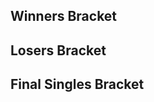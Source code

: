 {{SetGame|melee}}{{DISPLAYTITLE:Shots Fired 2: ''Melee'' Singles Bracket}}
{{tabs static
|name1=Overview
|link1=Shots Fired/2/Melee
|name2=Singles Pools
|link2=Shots Fired/2/Melee/Singles Pools
|name3=Singles Bracket
|link3=Shots Fired/2/Melee/Singles Bracket
|name4=Doubles Bracket
|link4=Shots Fired/2/Melee/Doubles Bracket
|This=3
}}

==Winners Bracket==
{{16DEWBracketA2
|tourneylink=Shots Fired/2/Melee
|tourneyname=Shots Fired 2
|column-width=180
<!-- Ro16 -->
|r1m1p1=Mew2King |r1m1p1flag=us |r1m1p1score=2
|r1m1p2=Junebug |r1m1p2flag=us |r1m1p2score=0
|r1m1win=1
|r1m1p1char1=sheik |r1m1p2char1=sheik |r1m1p1stock1=3 |r1m1p2stock1=0 |r1m1win1=1 |r1m1stage1=Battlefield
|r1m1p1char2=sheik |r1m1p2char2=sheik |r1m1p1stock2=4 |r1m1p2stock2=0 |r1m1win2=1 |r1m1stage2=Battlefield
|r1m1details={{BracketMatchDetails|preview=|lrthread=|interview=|recap=|comment=|live=|vod=https://youtu.be/k8IhRtkiM5s}}

|r1m2p1=Jflex |r1m2p1flag=us |r1m2p1score=0
|r1m2p2=SmashG0D |r1m2p2flag=us |r1m2p2score=2 
|r1m2win=2

|r1m3p1=Professor Pro |r1m3p1flag=gb |r1m3p1score=2
|r1m3p2=Bro-Bafett |r1m3p2flag=us |r1m3p2score=0
|r1m3win=1
|r1m3p1char1=fox |r1m3p2char1=falco |r1m3p1stock1=3 |r1m3p2stock1=0 |r1m3win1=1 |r1m3stage1=Battlefield
|r1m3p1char2=fox |r1m3p2char2=falco |r1m3p1stock2=2 |r1m3p2stock2=0 |r1m3win2=1 |r1m3stage2=Pokémon Stadium
|r1m3details={{BracketMatchDetails|preview=|lrthread=|interview=|recap=|comment=|live=|vod=https://youtu.be/QdWwhfqWOYM}}

|r1m4p1=Zhu |r1m4p1flag=us |r1m4p1score=2
|r1m4p2=2saint |r1m4p2flag=us |r1m4p2score=1 
|r1m4win=1
|r1m4p1char1=fox |r1m4p2char1=jigglypuff |r1m4p1stock1=1 |r1m4p2stock1=0 |r1m4win1=1 |r1m4stage1=Battlefield
|r1m4p1char2=fox |r1m4p2char2=jigglypuff |r1m4p1stock2=0 |r1m4p2stock2=1 |r1m4win2=2 |r1m4stage2=Fountain of Dreams
|r1m4p1char3=fox |r1m4p2char3=jigglypuff |r1m4p1stock3=3 |r1m4p2stock3=0 |r1m4win3=1 |r1m4stage3=Pokémon Stadium
|r1m4details={{BracketMatchDetails|preview=|lrthread=|interview=|recap=|comment=|live=|vod=https://youtu.be/FCBxoNDUW1o}}

|r1m5p1=Hax |r1m5p1flag=us |r1m5p1score=2
|r1m5p2=Synchronize |r1m5p2flag=us |r1m5p2score=0
|r1m5win=1
|r1m5p1char1=fox |r1m5p2char1=sheik |r1m5p1stock1=4 |r1m5p2stock1=0 |r1m5win1=1 |r1m5stage1=Yoshi's Story
|r1m5p1char2=fox |r1m5p2char2=sheik |r1m5p1stock2=2 |r1m5p2stock2=0 |r1m5win2=1 |r1m5stage2=Battlefield
|r1m5details={{BracketMatchDetails|preview=|lrthread=|interview=|recap=|comment=|live=|vod=https://youtu.be/x3akp0WXPFk}}

|r1m6p1=DJ Nintendo |r1m6p1flag=us |r1m6p1score=2
|r1m6p2=Inui |r1m6p2flag=us |r1m6p2score=0 
|r1m6win=1

|r1m7p1=The Moon |r1m7p1flag=us |r1m7p1score=2
|r1m7p2=Atomsk |r1m7p2flag=us |r1m7p2score=0
|r1m7win=1
|r1m7p1char1=marth |r1m7p2char1=jigglypuff |r1m7p1stock1=2 |r1m7p2stock1=0 |r1m7win1=1 |r1m7stage1=Battlefield
|r1m7p1char2=marth |r1m7p2char2=jigglypuff |r1m7p1stock2=2 |r1m7p2stock2=0 |r1m7win2=1 |r1m7stage2=Dream Land
|r1m7details={{BracketMatchDetails|preview=|lrthread=|interview=|recap=|comment=|live=|vod=https://youtu.be/wJ7Jormyhfs}}

|r1m8p1=lloD |r1m8p1flag=us |r1m8p1score=2
|r1m8p2=Cruzycakes |r1m8p2flag=us |r1m8p2score=0 
|r1m8win=1

<!-- QUARTERFINALS -->
|r2m1p1=Mew2King |r2m1p1flag=us |r2m1p1score=3
|r2m1p2=SmashG0D |r2m1p2flag=us |r2m1p2score=0
|r2m1win=1

|r2m2p1=Professor Pro |r2m2p1flag=gb |r2m2p1score=3
|r2m2p2=Zhu |r2m2p2flag=us |r2m2p2score=0
|r2m2win=1
|r2m2p1char1=fox |r2m2p2char1=falco |r2m2p1stock1=2 |r2m2p2stock1=0 |r2m2win1=1 |r2m2stage1=Yoshi's Story
|r2m2p1char2=fox |r2m2p2char2=falco |r2m2p1stock2=1 |r2m2p2stock2=0 |r2m2win2=1 |r2m2stage2=Battlefield
|r2m2p1char3=fox |r2m2p2char3=falco |r2m2p1stock3=2 |r2m2p2stock3=0 |r2m2win3=1 |r2m2stage3=Battlefield
|r2m2details={{BracketMatchDetails|preview=|lrthread=|interview=|recap=|comment=|live=|vod=https://youtu.be/dMxR1B4Lg1U}}

|r2m3p1=Hax |r2m3p1flag=us |r2m3p1score=3
|r2m3p2=DJ Nintendo |r2m3p2flag=us |r2m3p2score=1
|r2m3win=1
|r2m3p1char1=fox |r2m3p2char1=pikachu |r2m3p1stock1=1 |r2m3p2stock1=0 |r2m3win1=1 |r2m3stage1=Battlefield
|r2m3p1char2=fox |r2m3p2char2=pikachu |r2m3p1stock2=2 |r2m3p2stock2=0 |r2m3win2=1 |r2m3stage2=Final Destination
|r2m3p1char3=fox |r2m3p2char3=fox |r2m3p1stock3=0 |r2m3p2stock3=2 |r2m3win3=2 |r2m3stage3=Battlefield
|r2m3p1char4=fox |r2m3p2char4=fox |r2m3p1stock4=2 |r2m3p2stock4=0 |r2m3win4=1 |r2m3stage4=Battlefield
|r2m3details={{BracketMatchDetails|preview=|lrthread=|interview=|recap=|comment=|live=|vod=https://youtu.be/OcmB_dXOG_I}}

|r2m4p1=The Moon |r2m4p1flag=us |r2m4p1score=3
|r2m4p2=lloD |r2m4p2flag=us |r2m4p2score=1
|r2m4win=1
|r2m4p1char1=marth |r2m4p2char1=peach |r2m4p1stock1=0 |r2m4p2stock1=1 |r2m4win1=2 |r2m4stage1=Final Destination
|r2m4p1char2=marth |r2m4p2char2=peach |r2m4p1stock2=3 |r2m4p2stock2=0 |r2m4win2=1 |r2m4stage2=Yoshi's Story
|r2m4p1char3=marth |r2m4p2char3=peach |r2m4p1stock3=2 |r2m4p2stock3=0 |r2m4win3=1 |r2m4stage3=Dream Land
|r2m4p1char4=marth |r2m4p2char4=peach |r2m4p1stock4=1 |r2m4p2stock4=0 |r2m4win4=1 |r2m4stage4=Dream Land
|r2m4details={{BracketMatchDetails|preview=|lrthread=|interview=|recap=|comment=|live=|vod=https://youtu.be/nK1GPz3jA4M}}

<!-- SEMIFINALS -->
|r3m1p1=Mew2King |r3m1p1flag=us |r3m1p1score=3
|r3m1p2=Professor Pro |r3m1p2flag=gb |r3m1p2score=0
|r3m1win=1
|r3m1p1char1=sheik |r3m1p2char1=fox |r3m1p1stock1=3 |r3m1p2stock1=0 |r3m1win1=1 |r3m1stage1=Dream Land
|r3m1p1char2=marth |r3m1p2char2=fox |r3m1p1stock2=2 |r3m1p2stock2=0 |r3m1win2=1 |r3m1stage2=Pokémon Stadium
|r3m1p1char3=sheik |r3m1p2char3=fox |r3m1p1stock3=1 |r3m1p2stock3=0 |r3m1win3=1 |r3m1stage3=Dream Land
|r3m1details={{BracketMatchDetails|preview=|lrthread=|interview=|recap=|comment=|live=|vod=https://youtu.be/YA5jeaIV87U}}

|r3m2p1=Hax |r3m2p1flag=us |r3m2p1score=0
|r3m2p2=The Moon |r3m2p2flag=us |r3m2p2score=3
|r3m2win=2
|r3m2p1char1=fox |r3m2p2char1=marth |r3m2p1stock1=0 |r3m2p2stock1=2 |r3m2win1=2 |r3m2stage1=Battlefield
|r3m2p1char2=fox |r3m2p2char2=marth |r3m2p1stock2=0 |r3m2p2stock2=1 |r3m2win2=2 |r3m2stage2=Battlefield
|r3m2p1char3=fox |r3m2p2char3=marth |r3m2p1stock3=0 |r3m2p2stock3=1 |r3m2win3=2 |r3m2stage3=Battlefield
|r3m2details={{BracketMatchDetails|preview=|lrthread=|interview=|recap=|comment=|live=|vod=https://youtu.be/_rpCTxw7U1o}}
}}
==Losers Bracket==
{{32DELBracketSmwA
|tourneylink=Shots Fired/2/Melee
|tourneyname=Shots Fired 2
|l1placement=25-32
|l2placement=17-24
|l3placement=13-16
|l4placement=9-12
|l5placement=7-8
|l6placement=5-6

|l1m1p1=42nd |l1m1p1flag=us |l1m1p1score=2 |l1m1win=1
|l1m1p2=Blackjack |l1m1p2flag=us |l1m1p2score=0
|l1m2p1=Kevorkian |l1m2p1flag=us |l1m2p1score=2 |l1m2win=1
|l1m2p2=DarkGenex |l1m2p2flag=us |l1m2p2score=0
|l1m3p1=DrLobster |l1m3p1flag=us |l1m3p1score=2 |l1m3win=1
|l1m3p2=Pig |l1m3p2flag=us |l1m3p2score=0
|l1m4p1=Harry |l1m4p1flag=us |l1m4p1score=2 |l1m4win=1
|l1m4p2=The Leaf |l1m4p2flag=us |l1m4p2score=1
|l1m5p1=MayB |l1m5p1flag=us |l1m5p1score=2 |l1m5win=1
|l1m5p2=Che$$ |l1m5p2flag=us |l1m5p2score=0
|l1m6p1=Emanon |l1m6p1flag=us |l1m6p1score=0 |l1m6win=2
|l1m6p2=Just Jason |l1m6p2flag=us |l1m6p2score=2
|l1m7p1=Mask |l1m7p1flag=us |l1m7p1score=2 |l1m7win=1
|l1m7p2=47 |l1m7p2flag=us |l1m7p2score=1
|l1m8p1=BigCoyotes |l1m8p1flag=us |l1m8p1score=0 |l1m8win=2
|l1m8p2=iBDW |l1m8p2flag=us |l1m8p2score=2

|l2m1p1=Junebug |l2m1p1flag=us |l2m1p1score=2 |l2m1win=1
|l2m1p2=42nd |l2m1p2flag=us |l2m1p2score=0
|l2m2p1=Jflex |l2m2p1flag=us |l2m2p1score=2 |l2m2win=1
|l2m2p2=Kevorkian |l2m2p2flag=us |l2m2p2score=0
|l2m3p1=Bro-Bafett |l2m3p1flag=us |l2m3p1score=1 |l2m3win=2
|l2m3p2=DrLobster |l2m3p2flag=us |l2m3p2score=2
|l2m4p1=2saint |l2m4p1flag=us |l2m4p1score=2 |l2m4win=1
|l2m4p2=Harry |l2m4p2flag=us |l2m4p2score=1
|l2m5p1=Synchronize |l2m5p1flag=us |l2m5p1score=0 |l2m5win=2
|l2m5p2=MayB |l2m5p2flag=us |l2m5p2score=2
|l2m6p1=Inui |l2m6p1flag=us |l2m6p1score=2 |l2m6win=1
|l2m6p2=Just Jason |l2m6p2flag=us |l2m6p2score=1
|l2m7p1=Atomsk |l2m7p1flag=us |l2m7p1score=0 |l2m7win=2
|l2m7p2=Mask |l2m7p2flag=us |l2m7p2score=2
|l2m8p1=Cruzycakes |l2m8p1flag=us |l2m8p1score=1 |l2m8win=2
|l2m8p2=iBDW |l2m8p2flag=us |l2m8p2score=2

|l3m1p1=Junebug |l3m1p1flag=us |l3m1p1score=3 |l3m1win=1
|l3m1p2=Jflex |l3m1p2flag=us |l3m1p2score=0
|l3m2p1=DrLobster |l3m2p1flag=us |l3m2p1score=0 |l3m2win=2
|l3m2p2=2saint |l3m2p2flag=us |l3m2p2score=3
|l3m3p1=MayB |l3m3p1flag=us |l3m3p1score=0 |l3m3win=2
|l3m3p2=Inui |l3m3p2flag=us |l3m3p2score=3

|l3m4p1=Mask |l3m4p1flag=us |l3m4p1score=1 |l3m4win=2
|l3m4p2=iBDW |l3m4p2flag=us |l3m4p2score=3
|l3m4p1char1=cf |l3m4p2char1=fox |l3m4p1stock1=0 |l3m4p2stock1=3 |l3m4win1=2 |l3m4stage1=Battlefield
|l3m4p1char2=cf |l3m4p2char2=fox |l3m4p1stock2=2 |l3m4p2stock2=0 |l3m4win2=1 |l3m4stage2=Dream Land
|l3m4p1char3=cf |l3m4p2char3=fox |l3m4p1stock3=0 |l3m4p2stock3=1 |l3m4win3=2 |l3m4stage3=Yoshi's Story
|l3m4p1char4=cf |l3m4p2char4=fox |l3m4p1stock4=0 |l3m4p2stock4=1 |l3m4win4=2 |l3m4stage4=Battlefield
|l3m4details={{BracketMatchDetails|preview=|lrthread=|interview=|recap=|comment=|live=|vod=https://youtu.be/BpF1WPItvYI}}

|l4m1p1=lloD |l4m1p1flag=us |l4m1p1score=3 |l4m1win=1
|l4m1p2=Junebug |l4m1p2flag=us |l4m1p2score=2
|l4m1p1char1=peach |l4m1p2char1=sheik |l4m1p1stock1=2 |l4m1p2stock1=0 |l4m1win1=1 |l4m1stage1=Dream Land
|l4m1p1char2=peach |l4m1p2char2=sheik |l4m1p1stock2=0 |l4m1p2stock2=1 |l4m1win2=2 |l4m1stage2=Battlefield
|l4m1p1char3=peach |l4m1p2char3=sheik |l4m1p1stock3=0 |l4m1p2stock3=3 |l4m1win3=2 |l4m1stage3=Final Destination
|l4m1p1char4=peach |l4m1p2char4=sheik |l4m1p1stock4=3 |l4m1p2stock4=0 |l4m1win4=1 |l4m1stage4=Yoshi's Story
|l4m1p1char5=peach |l4m1p2char5=sheik |l4m1p1stock5=2 |l4m1p2stock5=0 |l4m1win5=1 |l4m1stage5=Pokémon Stadium
|l4m1details={{BracketMatchDetails|preview=|lrthread=|interview=|recap=|comment=|live=|vod=https://youtu.be/XdasyaZ82oI}}

|l4m2p1=DJ Nintendo |l4m2p1flag=us |l4m2p1score=3 |l4m2win=1
|l4m2p2=2saint |l4m2p2flag=us |l4m2p2score=0
|l4m2p1char1=fox |l4m2p2char1=jigglypuff |l4m2p1stock1=1 |l4m2p2stock1=0 |l4m2win1=1 |l4m2stage1=Battlefield
|l4m2p1char2=fox |l4m2p2char2=jigglypuff |l4m2p1stock2=3 |l4m2p2stock2=0 |l4m2win2=1 |l4m2stage2=Fountain of Dreams
|l4m2p1char3=fox |l4m2p2char3=jigglypuff |l4m2p1stock3=3 |l4m2p2stock3=0 |l4m2win3=1 |l4m2stage3=Dream Land
|l4m2details={{BracketMatchDetails|preview=|lrthread=|interview=|recap=|comment=|live=|vod=https://youtu.be/wT-DlvdkOa0}}

|l4m3p1=Zhu |l4m3p1flag=us |l4m3p1score=3 |l4m3win=1
|l4m3p2=Inui |l4m3p2flag=us |l4m3p2score=0

|l4m4p1=SmashG0D |l4m4p1flag=us |l4m4p1score=3 |l4m4win=1
|l4m4p2=iBDW |l4m4p2flag=us |l4m4p2score=1
|l4m4p1char1=marth |l4m4p2char1=fox |l4m4p1stock1=2 |l4m4p2stock1=0 |l4m4win1=1 |l4m4stage1=Battlefield
|l4m4p1char2=marth |l4m4p2char2=fox |l4m4p1stock2=0 |l4m4p2stock2=1 |l4m4win2=2 |l4m4stage2=Yoshi's Story
|l4m4p1char3=marth |l4m4p2char3=fox |l4m4p1stock3=2 |l4m4p2stock3=0 |l4m4win3=1 |l4m4stage3=Final Destination
|l4m4p1char4=marth |l4m4p2char4=fox |l4m4p1stock4=2 |l4m4p2stock4=0 |l4m4win4=1 |l4m4stage4=Pokémon Stadium
|l4m4details={{BracketMatchDetails|preview=|lrthread=|interview=|recap=|comment=|live=|vod=https://youtu.be/o2spzXIYZQ0}}

|l5m1p1=lloD |l5m1p1flag=us |l5m1p1score=1 |l5m1win=2
|l5m1p2=DJ Nintendo |l5m1p2flag=us |l5m1p2score=3
|l5m1p1char1=peach |l5m1p2char1=fox |l5m1p1stock1=2 |l5m1p2stock1=0 |l5m1win1=1 |l5m1stage1=Final Destination
|l5m1p1char2=peach |l5m1p2char2=fox |l5m1p1stock2=0 |l5m1p2stock2=1 |l5m1win2=2 |l5m1stage2=Battlefield
|l5m1p1char3=peach |l5m1p2char3=fox |l5m1p1stock3=0 |l5m1p2stock3=1 |l5m1win3=2 |l5m1stage3=Fountain of Dreams
|l5m1p1char4=peach |l5m1p2char4=fox |l5m1p1stock4=0 |l5m1p2stock4=1 |l5m1win4=2 |l5m1stage4=Fountain of Dreams
|l5m1details={{BracketMatchDetails|preview=|lrthread=|interview=|recap=|comment=|live=|vod=https://youtu.be/BF6l1JOSd68}}

|l5m2p1=Zhu |l5m2p1flag=us |l5m2p1score=3 |l5m2win=1
|l5m2p2=SmashG0D |l5m2p2flag=us |l5m2p2score=0
|l5m2p1char1=falco |l5m2p2char1=marth |l5m2p1stock1=1 |l5m2p2stock1=0 |l5m2win1=1 |l5m2stage1=Battlefield
|l5m2p1char2=falco |l5m2p2char2=marth |l5m2p1stock2=2 |l5m2p2stock2=0 |l5m2win2=1 |l5m2stage2=Fountain of Dreams
|l5m2p1char3=falco |l5m2p2char3=marth |l5m2p1stock3=2 |l5m2p2stock3=0 |l5m2win3=1 |l5m2stage3=Final Destination
|l5m2details={{BracketMatchDetails|preview=|lrthread=|interview=|recap=|comment=|live=|vod=https://youtu.be/vwaSNLNE_o8}}

|l6m1p1=Professor Pro |l6m1p1flag=gb |l6m1p1score=3 |l6m1win=1
|l6m1p2=DJ Nintendo |l6m1p2flag=us |l6m1p2score=0
|l6m1p1char1=fox |l6m1p2char1=fox |l6m1p1stock1=2 |l6m1p2stock1=0 |l6m1win1=1 |l6m1stage1=Dream Land
|l6m1p1char2=fox |l6m1p2char2=fox |l6m1p1stock2=1 |l6m1p2stock2=0 |l6m1win2=1 |l6m1stage2=Battlefield
|l6m1p1char3=fox |l6m1p2char3=samus |l6m1p1stock3=2 |l6m1p2stock3=0 |l6m1win3=1 |l6m1stage3=Battlefield
|l6m1details={{BracketMatchDetails|preview=|lrthread=|interview=|recap=|comment=|live=|vod=https://youtu.be/Qs0-E4isMh8}}

|l6m2p1=Hax |l6m2p1flag=us |l6m2p1score=3 |l6m2win=1
|l6m2p2=Zhu |l6m2p2flag=us |l6m2p2score=1
|l6m2p1char1=fox |l6m2p2char1=falco |l6m2p1stock1=1 |l6m2p2stock1=0 |l6m2win1=1 |l6m2stage1=Battlefield
|l6m2p1char2=fox |l6m2p2char2=falco |l6m2p1stock2=0 |l6m2p2stock2=3 |l6m2win2=2 |l6m2stage2=Yoshi's Story
|l6m2p1char3=fox |l6m2p2char3=falco |l6m2p1stock3=1 |l6m2p2stock3=0 |l6m2win3=1 |l6m2stage3=Dream Land
|l6m2p1char4=fox |l6m2p2char4=falco |l6m2p1stock4=1 |l6m2p2stock4=0 |l6m2win4=1 |l6m2stage4=Fountain of Dreams
|l6m2details={{BracketMatchDetails|preview=|lrthread=|interview=|recap=|comment=|live=|vod=https://youtu.be/je3Zts32yW8}}
}}
<onlyinclude>
==Final Singles Bracket==
{{DEFinalSmwBracket
|tourneylink=Shots Fired/2/Melee
|tourneyname=Shots Fired 2
|l1placement=4
|r2placement=3
|r3loserplacement=2
|r3winnerplacement=1
|column-width=200
|export_score=true

<!-- FROM WINNERS -->
|r1m1p1=Mew2King |r1m1p1flag=us |r1m1p1score=3
|r1m1p2=The Moon |r1m1p2flag=us |r1m1p2score=0
|r1m1win=1
|r1m1p1char1=marth |r1m1p2char1=marth |r1m1p1stock1=2 |r1m1p2stock1=0 |r1m1win1=1 |r1m1stage1=Battlefield
|r1m1p1char2=sheik |r1m1p2char2=marth |r1m1p1stock2=3 |r1m1p2stock2=0 |r1m1win2=1 |r1m1stage2=Yoshi's Story
|r1m1p1char3=marth |r1m1p2char3=marth |r1m1p1stock3=2 |r1m1p2stock3=0 |r1m1win3=1 |r1m1stage3=Pokémon Stadium
|r1m1details={{BracketMatchDetails|preview=|lrthread=|interview=|recap=|comment=|live=|vod=https://youtu.be/fbyH__Phm1M}}

<!-- FROM LOSERS -->
|l1m1p1=Professor Pro |l1m1p1flag=gb |l1m1p1score=0
|l1m1p2=Hax |l1m1p2flag=us |l1m1p2score=3
|l1m1win=2
|l1m1p1char1=fox |l1m1p2char1=fox |l1m1p1stock1=0 |l1m1p2stock1=1 |l1m1win1=2 |l1m1stage1=Battlefield
|l1m1p1char2=fox |l1m1p2char2=fox |l1m1p1stock2=0 |l1m1p2stock2=2 |l1m1win2=2 |l1m1stage2=Dream Land
|l1m1p1char3=fox |l1m1p2char3=fox |l1m1p1stock3=0 |l1m1p2stock3=4 |l1m1win3=2 |l1m1stage3=Battlefield
|l1m1details={{BracketMatchDetails|preview=|lrthread=|interview=|recap=|comment=|live=|vod=https://youtu.be/ejhSH8yYx9Y}}

<!-- LOSERS FINALS -->
|r2m1p1=The Moon |r2m1p1flag=us |r2m1p1score=3
|r2m1p2=Hax |r2m1p2flag=us |r2m1p2score=2
|r2m1win=1
|r2m1p1char1=marth |r2m1p2char1=fox |r2m1p1stock1=0 |r2m1p2stock1=1 |r2m1win1=2 |r2m1stage1=Battlefield
|r2m1p1char2=marth |r2m1p2char2=fox |r2m1p1stock2=1 |r2m1p2stock2=0 |r2m1win2=1 |r2m1stage2=Yoshi's Story
|r2m1p1char3=marth |r2m1p2char3=fox |r2m1p1stock3=0 |r2m1p2stock3=1 |r2m1win3=2 |r2m1stage3=Dream Land
|r2m1p1char4=marth |r2m1p2char4=fox |r2m1p1stock4=2 |r2m1p2stock4=0 |r2m1win4=1 |r2m1stage4=Final Destination
|r2m1p1char5=marth |r2m1p2char5=fox |r2m1p1stock5=2 |r2m1p2stock5=0 |r2m1win5=1 |r2m1stage5=Yoshi's Story
|r2m1details={{BracketMatchDetails|preview=|lrthread=|interview=|recap=|comment=|live=|vod=https://youtu.be/0nGLC0i0iE8}}

<!-- GRAND FINALS -->
|r3m1p1=Mew2King |r3m1p1flag=us |r3m1p1score=3
|r3m1p2=The Moon |r3m1p2flag=us |r3m1p2score=0
|r3m1win=1
|r3m1p1char1=marth |r3m1p2char1=marth |r3m1p1stock1=1 |r3m1p2stock1=0 |r3m1win1=1 |r3m1stage1=Battlefield
|r3m1p1char2=marth |r3m1p2char2=marth |r3m1p1stock2=2 |r3m1p2stock2=0 |r3m1win2=1 |r3m1stage2=Pokémon Stadium
|r3m1p1char3=sheik |r3m1p2char3=marth |r3m1p1stock3=2 |r3m1p2stock3=0 |r3m1win3=1 |r3m1stage3=Dream Land
|r3m1details={{BracketMatchDetails|preview=|lrthread=|interview=|recap=|comment=|live=|vod=https://youtu.be/1bUDDe7Cb5U}}
}}
</onlyinclude>
